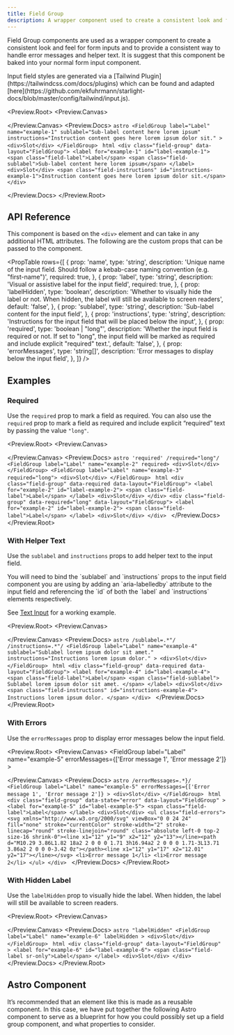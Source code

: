 ```yaml
---
title: Field Group
description: A wrapper component used to create a consistent look and feel for form inputs and to provide a consistent way to handle error messages and helper text in forms.
---
```



Field Group components are used as a wrapper component to create a consistent look and feel for form inputs and to provide a consistent way to handle error messages and helper text. It is suggest that this component be baked into your normal form input component.

<Aside>
  Input field styles are generated via a [Tailwind
  Plugin](https://tailwindcss.com/docs/plugins) which can be found and adapted
  [here](https://github.com/ekfuhrmann/starlight-docs/blob/master/config/tailwind/input.js).
</Aside>

<Preview.Root>
  <Preview.Canvas>
    <FieldGroup
      label="Label"
      name="example-1"
      sublabel="Sub-label content here lorem ipsum"
      instructions="Instruction content goes here lorem ipsum dolor sit."
    >
      <div class="h-40 border-2 border-dashed border-red-500 bg-red-500/20 p-4 text-red-500 before:absolute before:content-['Slot']"></div>
    </FieldGroup>
  </Preview.Canvas>
  <Preview.Docs>
    <Tabs>
      <TabItem label="Astro" icon="astro">
        ```astro
        <FieldGroup
          label="Label"
          name="example-1"
          sublabel="Sub-label content here lorem ipsum"
          instructions="Instruction content goes here lorem ipsum dolor sit."
        >
          <div>Slot</div>
        </FieldGroup>
        ```
      </TabItem>
      <TabItem label="Compiled" icon="seti:html">
        ```html
        <div class="field-group" data-layout="FieldGroup">
          <label for="example-1" id="label-example-1">
            <span class="field-label">Label</span>
            <span class="field-sublabel">Sub-label content here lorem ipsum</span>
          </label>
          <div>Slot</div>
          <span class="field-instructions" id="instructions-example-1">Instruction content goes here lorem ipsum dolor sit.</span>
        </div>
        ```
      </TabItem>
    </Tabs>

  </Preview.Docs>
</Preview.Root>

## API Reference

This component is based on the `<div>` element and can take in any additional HTML attributes. The following are the custom props that can be passed to the component.

<PropTable
  rows={[
    {
      prop: 'name',
      type: 'string',
      description:
        'Unique name of the input field. Should follow a kebab-case naming convention (e.g. "first-name")',
      required: true,
    },
    {
      prop: 'label',
      type: 'string',
      description: 'Visual or assistive label for the input field',
      required: true,
    },
    {
      prop: 'labelHidden',
      type: 'boolean',
      description:
        'Whether to visually hide the label or not. When hidden, the label will still be available to screen readers',
      default: 'false',
    },
    {
      prop: 'sublabel',
      type: 'string',
      description: 'Sub-label content for the input field',
    },
    {
      prop: 'instructions',
      type: 'string',
      description:
        'Instructions for the input field that will be placed below the input',
    },
    {
      prop: 'required',
      type: 'boolean | "long"',
      description:
        'Whether the input field is required or not. If set to "long", the input field will be marked as required and include explicit "required" text.',
      default: 'false',
    },
    {
      prop: 'errorMessages',
      type: 'string[]',
      description: 'Error messages to display below the input field',
    },
  ]}
/>

## Examples

### Required

Use the `required` prop to mark a field as required. You can also use the `required` prop to mark a field as required and include explicit “required” text by passing the value `"long"`.

<Preview.Root>
  <Preview.Canvas>
    <div class="flex flex-wrap gap-24 [&>*]:flex-1">
      <FieldGroup label="Label" name="example-2" required>
        <div class="h-40 border-2 border-dashed border-red-500 bg-red-500/20 p-4 text-red-500 before:absolute before:content-['Slot']"></div>
      </FieldGroup>
      <FieldGroup label="Label" name="example-3" required="long">
        <div class="h-40 border-2 border-dashed border-red-500 bg-red-500/20 p-4 text-red-500 before:absolute before:content-['Slot']"></div>
      </FieldGroup>
    </div>
  </Preview.Canvas>
  <Preview.Docs>
    <Tabs>
      <TabItem label="Astro" icon="astro">
        ```astro 'required' /required="long"/
        <FieldGroup label="Label" name="example-2" required>
          <div>Slot</div>
        </FieldGroup>
        <FieldGroup label="Label" name="example-3" required="long">
          <div>Slot</div>
        </FieldGroup>
        ```
      </TabItem>
      <TabItem label="Compiled" icon="seti:html">
        ```html
        <div class="field-group" data-required data-layout="FieldGroup">
          <label for="example-2" id="label-example-2">
            <span class="field-label">Label</span>
          </label>
          <div>Slot</div>
        </div>
        <div class="field-group" data-required="long" data-layout="FieldGroup">
          <label for="example-2" id="label-example-2">
            <span class="field-label">Label</span>
          </label>
          <div>Slot</div>
        </div>
        ```
      </TabItem>
    </Tabs>
  </Preview.Docs>
</Preview.Root>

### With Helper Text

Use the `sublabel` and `instructions` props to add helper text to the input field.

<Aside>
  You will need to bind the `sublabel` and `instructions` props to the input
  field component you are using by adding an `aria-labelledby` attribute to the
  input field and referencing the `id` of both the `label` and `instructions`
  elements respectively.

  See [Text Input](/forms/text-input/) for a working example.

</Aside>

<Preview.Root>
  <Preview.Canvas>
    <FieldGroup
      label="Label"
      name="example-4"
      sublabel="Sublabel lorem ipsum dolor sit amet."
      instructions="Instructions lorem ipsum dolor."
    >
      <div class="h-40 border-2 border-dashed border-red-500 bg-red-500/20 p-4 text-red-500 before:absolute before:content-['Slot']"></div>
    </FieldGroup>
  </Preview.Canvas>
  <Preview.Docs>
    <Tabs>
      <TabItem label="Astro" icon="astro">
        ```astro /sublabel=.*"/ /instructions=.*"/
        <FieldGroup
          label="Label"
          name="example-4"
          sublabel="Sublabel lorem ipsum dolor sit amet."
          instructions="Instructions lorem ipsum dolor."
        >
          <div>Slot</div>
        </FieldGroup>
        ```
      </TabItem>
      <TabItem label="Compiled" icon="seti:html">
        ```html
        <div class="field-group" data-required data-layout="FieldGroup">
          <label for="example-4" id="label-example-4">
            <span class="field-label">Label</span>
            <span class="field-sublabel">
              Sublabel lorem ipsum dolor sit amet.
            </span>
          </label>
          <div>Slot</div>
          <span class="field-instructions" id="instructions-example-4">
            Instructions lorem ipsum dolor.
          </span>
        </div>
        ```
      </TabItem>
    </Tabs>
  </Preview.Docs>
</Preview.Root>

### With Errors

Use the `errorMessages` prop to display error messages below the input field.

<Preview.Root>
  <Preview.Canvas>
    <FieldGroup
      label="Label"
      name="example-5"
      errorMessages={['Error message 1', 'Error message 2']}
    >
      <div class="h-40 border-2 border-dashed border-red-500 bg-red-500/20 p-4 text-red-500 before:absolute before:content-['Slot']"></div>
    </FieldGroup>
  </Preview.Canvas>
  <Preview.Docs>
    <Tabs>
      <TabItem label="Astro" icon="astro">
        ```astro /errorMessages=.*}/
        <FieldGroup
          label="Label"
          name="example-5"
          errorMessages={['Error message 1', 'Error message 2']}
        >
          <div>Slot</div>
        </FieldGroup>
        ```
      </TabItem>
      <TabItem label="Compiled" icon="seti:html">
        ```html
        <div
          class="field-group"
          data-state="error"
          data-layout="FieldGroup"
        >
          <label for="example-5" id="label-example-5">
            <span class="field-label">Label</span>
          </label>
          <div>Slot</div>
          <ul class="field-errors">
            <svg xmlns="http://www.w3.org/2000/svg" viewBox="0 0 24 24" fill="none" stroke="currentColor" stroke-width="2" stroke-linecap="round" stroke-linejoin="round" class="absolute left-0 top-2 size-16 shrink-0"><line x1="12" y1="9" x2="12" y2="13"></line><path d="M10.29 3.86L1.82 18a2 2 0 0 0 1.71 3h16.94a2 2 0 0 0 1.71-3L13.71 3.86a2 2 0 0 0-3.42 0z"></path><line x1="12" y1="17" x2="12.01" y2="17"></line></svg>
            <li>Error message 1</li>
            <li>Error message 2</li>
          </ul>
        </div>
        ```
      </TabItem>
    </Tabs>
  </Preview.Docs>
</Preview.Root>

### With Hidden Label

Use the `labelHidden` prop to visually hide the label. When hidden, the label will still be available to screen readers.

<Preview.Root>
  <Preview.Canvas>
    <FieldGroup
      label="Label"
      name="example-6"
      labelHidden
    >
      <div class="h-40 border-2 border-dashed border-red-500 bg-red-500/20 p-4 text-red-500 before:absolute before:content-['Slot']"></div>
    </FieldGroup>
  </Preview.Canvas>
  <Preview.Docs>
    <Tabs>
      <TabItem label="Astro" icon="astro">
        ```astro "labelHidden"
        <FieldGroup
          label="Label"
          name="example-6"
          labelHidden
        >
          <div>Slot</div>
        </FieldGroup>
        ```
      </TabItem>
      <TabItem label="Compiled" icon="seti:html">
        ```html
        <div
          class="field-group"
          data-layout="FieldGroup"
        >
          <label for="example-6" id="label-example-6">
            <span class="field-label sr-only">Label</span>
          </label>
          <div>Slot</div>
        </div>
        ```
      </TabItem>
    </Tabs>
  </Preview.Docs>
</Preview.Root>

## Astro Component

It’s recommended that an element like this is made as a reusable component. In this case, we have put together the following Astro component to serve as a blueprint for how you could possibly set up a field group component, and what properties to consider.

<Code code={FieldGroupRaw} lang="astro" title="FieldGroup.astro" />
